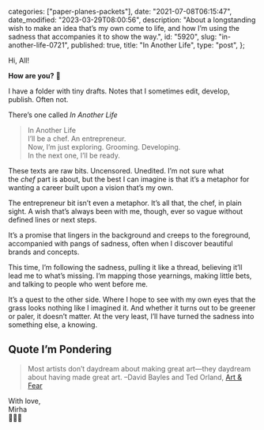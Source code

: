 
  categories: ["paper-planes-packets"],
  date: "2021-07-08T06:15:47",
  date_modified: "2023-03-29T08:00:56",
  description:
    "About a longstanding wish to make an idea that’s my own come to life, and how I’m using the sadness that accompanies it to show the way.",
  id: "5920",
  slug: "in-another-life-0721",
  published: true,
  title: "In Another Life",
  type: "post",
};


Hi, All!

**How are you?** 🍳

I have a folder with tiny drafts. Notes that I sometimes edit, develop, publish. Often not.

There’s one called *In Another Life*

> In Another Life\
> I’ll be a chef. An entrepreneur.\
> Now, I’m just exploring. Grooming. Developing.\
> In the next one, I’ll be ready.

These texts are raw bits. Uncensored. Unedited. I’m not sure what the *chef* part is about, but the best I can imagine is that it’s a metaphor for wanting a career built upon a vision that’s my own.

The entrepreneur bit isn’t even a metaphor. It’s all that, the chef, in plain sight. A wish that’s always been with me, though, ever so vague without defined lines or next steps.

It’s a promise that lingers in the background and creeps to the foreground, accompanied with pangs of sadness, often when I discover beautiful brands and concepts.

This time, I’m following the sadness, pulling it like a thread, believing it’ll lead me to what’s missing. I’m mapping those yearnings, making little bets, and talking to people who went before me.

It’s a quest to the other side. Where I hope to see with my own eyes that the grass looks nothing like I imagined it. And whether it turns out to be greener or paler, it doesn’t matter. At the very least, I’ll have turned the sadness into something else, a knowing.

## Quote I’m Pondering

> Most artists don’t daydream about making great art—they daydream about having made great art. –David Bayles and Ted Orland, [Art & Fear](/read-100-books#53-art-and-fear)

With love,\
Mirha\
👩🏻‍🍳
